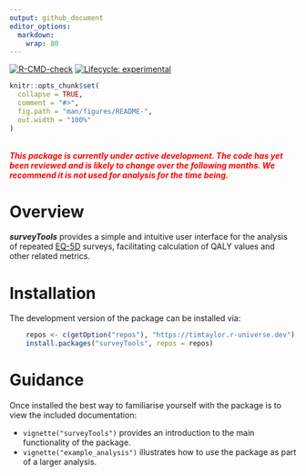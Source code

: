 ```yaml
---
output: github_document
editor_options: 
  markdown: 
    wrap: 80
---
```


<!-- README.md is generated from README.Rmd. Please edit that file -->

<!-- badges: start -->
[![R-CMD-check](https://github.com/TimTaylor/surveyTools/workflows/R-CMD-check/badge.svg)](https://github.com/TimTaylor/surveyTools/actions){.pkgdown-devel}
[![Lifecycle: experimental](https://img.shields.io/badge/lifecycle-experimental-orange.svg)](https://lifecycle.r-lib.org/articles/stages.html#experimental)
<!-- badges: end -->

```r
knitr::opts_chunk$set(
  collapse = TRUE,
  comment = "#>",
  fig.path = "man/figures/README-",
  out.width = "100%"
)
```

<br>
<span style="color:red"> ***This package is currently under active development. The code has yet been reviewed and is likely to change over the following months. We recommend it is not used for analysis for the time being.***  </span>

# Overview

***surveyTools*** provides a simple and intuitive user interface for the
analysis of repeated [EQ-5D](https://euroqol.org/eq-5d-instruments) surveys,
facilitating calculation of QALY values and other related metrics.

# Installation

The development version of the package can be installed via:

```r
    repos <- c(getOption("repos"), "https://timtaylor.r-universe.dev")
    install.packages("surveyTools", repos = repos)
```

# Guidance

Once installed the best way to familiarise yourself with the package is to view
the included documentation:

- `vignette("surveyTools")` provides an introduction to the main functionality
  of the package.
- `vignette("example_analysis")` illustrates how to use the package as part of a
  larger analysis.
